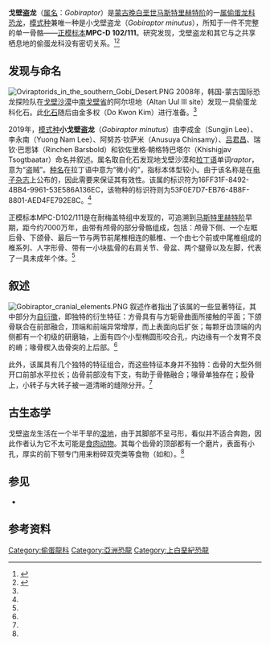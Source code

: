 {{Automatic taxobox
| fossil_range = [[白垩纪|晚白垩世]], {{fossil range|72|70}}
| image = Gobiraptor.png
| image_caption = 正模标本的颅后材料及骨骼重建
| authority = Lee ''et al.'', 2019 
| taxon = Gobiraptor 
| type_species = '''小戈壁盗龙'''<br>'''''Gobiraptor minutus'''''
| type_species_authority = Lee ''et al.'', 2019
}}

'''戈壁盗龙'''（[[属名|属名]]：''Gobiraptor''）是[[蒙古|蒙古]][[白垩纪|晚白垩世]][[马斯特里赫特阶|马斯特里赫特阶]]{{link-en|耐梅盖特组|Nemegt Formation}}的一[[属|属]][[偷蛋龙科|偷蛋龙科]][[恐龙|恐龙]]，[[模式种|模式种]]兼唯一种是小戈壁盗龙（''Gobiraptor minutus''），所知于一件不完整的单一骨骼――[[正模标本|正模标本]]'''MPC-D 102/111'''。研究发现，戈壁盗龙和其它与之共享栖息地的偷蛋龙科没有密切关系。<ref name="lee2019">{{cite journal | title=A new baby oviraptorid dinosaur (Dinosauria: Theropoda) from the Upper Cretaceous Nemegt Formation of Mongolia | last1=Lee | first1=Sungjin | last2=Lee | first2=Yuong-Nam | last3=Chinsamy | first3=Anusuya | last4=Lü | first4=Junchang | last5=Barsbold | first5=Rinchen | last6=Tsogtbaatar | first6=Khishigjav | journal=PLOS ONE |volume = 14| issue=2 | pages=e0210867 | year=2019 | doi=10.1371/journal.pone.0210867| pmid=30726228 | pmc=6364893 }}</ref><ref name="EA-20190206">{{cite news |author=[[PLOS|PLOS]] |title=New oviraptorosaur species discovered in Mongolia - Incomplete skeleton of Gobiraptor minutus was likely that of a juvenile |url=https://www.eurekalert.org/pub_releases/2019-02/p-nos013019.php |date=6 February 2019 |work=[[EurekAlert!|EurekAlert!]] |accessdate=9 February 2019 |archive-date=2021-03-08 |archive-url=https://web.archive.org/web/20210308063134/https://www.eurekalert.org/pub_releases/2019-02/p-nos013019.php |dead-url=no }}</ref>

==发现与命名==
[[File:Oviraptorids_in_the_southern_Gobi_Desert.PNG|thumb]] 
2008年，韩国-蒙古国际恐龙探险队在[[戈壁沙漠|戈壁沙漠]]中[[南戈壁省|南戈壁省]]的阿尔坦地（Altan Uul III site）发现一具偷蛋龙科化石。此[[化石|化石]]随后由金多权（Do Kwon Kim）进行准备。<ref name="lee2019"/>

2019年，[[模式种|模式种]]'''小戈壁盗龙'''（''Gobiraptor minutus''）由李成金（Sungjin Lee）、李永南（Yuong Nam Lee）、阿努苏·钦萨米（Anusuya Chinsamy）、[[吕君昌|吕君昌]]、瑞钦·巴思钵（Rinchen Barsbold）和钦佐里格·朝格特巴塔尔（Khishigjav Tsogtbaatar）命名并叙述。属名取自化石发现地戈壁沙漠和[[拉丁语|拉丁语]]单词''raptor''，意为“盗贼”。[[种名|种名]]在拉丁语中意为“微小的”，指标本体型较小。由于该名称是在[[电子杂志|电子杂志]]上公布的，因此需要{{link-en|生命科学标识符|Life Science Identifiers}}来保证其有效性。该属的标识符为16FF31F-8492-4BB4-9961-53E586A136EC，该物种的标识符则为53F0E7D7-EB76-4B8F-8801-AED4FE792E8C。<ref name="lee2019"/>

正模标本MPC-D102/111是在耐梅盖特组中发现的，可追溯到[[马斯特里赫特阶|马斯特里赫特阶]]早期，距今约7000万年，由带有颅骨的部分骨骼组成，包括：颅骨下侧、一个左眶后骨、下颌骨、最后一节与两节前尾椎相连的骶椎、一个由七个前或中尾椎组成的椎系列、人字形骨、带有一小块肱骨的右肩关节、骨盆、两个腿骨以及左脚，代表了一具未成年个体。<ref name="lee2019"/>

==叙述==
[[File:Gobiraptor_cranial_elements.PNG|thumb]] 
叙述作者指出了该属的一些显著特征，其中部分为[[自衍徵|自衍徵]]，即独特的衍生特征：方骨具有与方轭骨曲面所接触的平面；下颌骨联合在前部融合，顶端和前端异常增厚，而上表面向后扩张；每颗牙齿顶端的内侧都有一个初级的研磨轴，上面有四个小型椭圆形咬合孔，内边缘有一个发育不良的嵴；喙骨楔入齿骨突的上后部。<ref name="lee2019"/>

此外，该属具有几个独特的特征组合，而这些特征本身并不独特：齿骨的大型外侧开口前部水平拉长；齿骨前部没有下支，有助于骨骼融合；喙骨单独存在；股骨上，小转子与大转子被一道清晰的缝隙分开。<ref name="lee2019"/>

==古生态学==
戈壁盗龙生活在一个半干旱的[[湿地|湿地]]，由于其脚部不呈弓形，看似并不适合奔跑，因此作者认为它不太可能是[[食肉动物|食肉动物]]。其每个齿骨的顶部都有一个磨片，表面有小孔，厚实的前下颚专门用来粉碎双壳类等食物（如{{link-en|甲食性|durophagy}}和{{link-en|种食性|granivory}}）。<ref name="lee2019"/>

==参见==
* {{link-en|偷蛋龙类研究历史|Timeline of oviraptorosaur research}}

==参考资料==
{{Reflist}}
{{手盜龍類|O.}}
{{Taxonbar|from=Q61607177}}

[[Category:偷蛋龍科|Category:偷蛋龍科]]
[[Category:亞洲恐龍|Category:亞洲恐龍]]
[[Category:上白堊紀恐龍|Category:上白堊紀恐龍]]